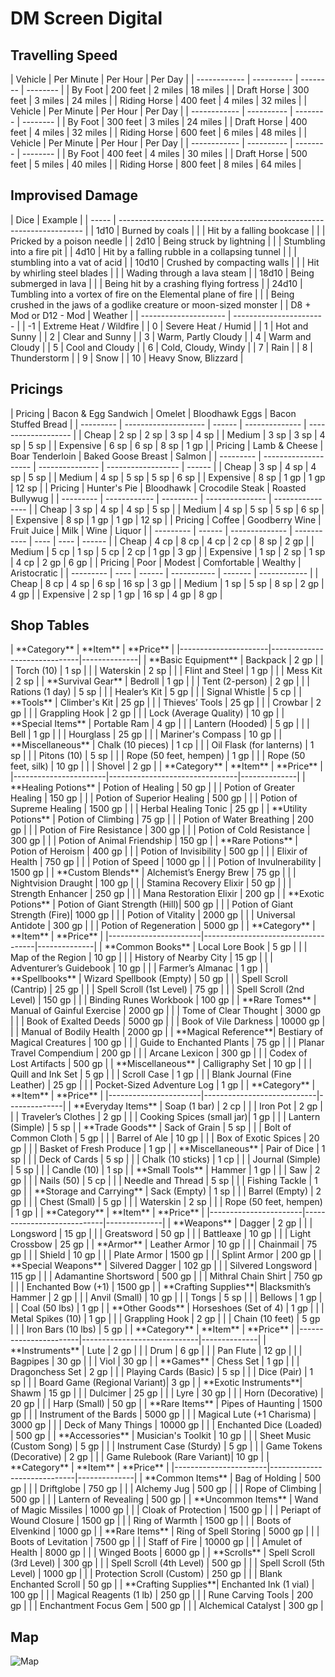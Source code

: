 # DM Screen Digital
## Travelling Speed
<Tabs>
  <TabItem label="Slow" value="first">
    | Vehicle      | Per Minute | Per Hour | Per Day  |
    | ------------ | ---------- | -------- | -------- |
    | By Foot      | 200 feet   | 2 miles  | 18 miles |
    | Draft Horse  | 300 feet   | 3 miles  | 24 miles |
    | Riding Horse | 400 feet   | 4 miles  | 32 miles |
  </TabItem>
  <TabItem label="Normal" value="second">
    | Vehicle      | Per Minute | Per Hour | Per Day  |
    | ------------ | ---------- | -------- | -------- |
    | By Foot      | 300 feet   | 3 miles  | 24 miles |
    | Draft Horse  | 400 feet   | 4 miles  | 32 miles |
    | Riding Horse | 600 feet   | 6 miles  | 48 miles |
  </TabItem>
  <TabItem label="Fast" value="third">
    | Vehicle      | Per Minute | Per Hour | Per Day  |
    | ------------ | ---------- | -------- | -------- |
    | By Foot      | 400 feet   | 4 miles  | 30 miles |
    | Draft Horse  | 500 feet   | 5 miles  | 40 miles |
    | Riding Horse | 800 feet   | 8 miles  | 64 miles |
  </TabItem>
</Tabs>

## Improvised Damage
<Tabs>
  <TabItem label="Imrpovised Damage" value="first">
    | Dice  | Example                                                               |
    | ----- | --------------------------------------------------------------------- |
    | 1d10  | Burned by coals                                                       |
    |       | Hit by a falling bookcase                                             |
    |       | Pricked by a poison needle                                            |
    | 2d10  | Being struck by lightning                                             |
    |       | Stumbling into a fire pit                                             |
    | 4d10  | Hit by a falling rubble in a collapsing tunnel                        |
    |       | stumbling into a vat of acid                                          |
    | 10d10 | Crushed by compacting walls                                           |
    |       | Hit by whirling steel blades                                          |
    |       | Wading through a lava steam                                           |
    | 18d10 | Being submerged in lava                                               |
    |       | Being hit by a crashing flying fortress                               |
    | 24d10 | Tumbling into a vortex of fire on the Elemental plane of fire         |
    |       | Being crushed in the jaws of a godlike creature or moon-sized monster |
  </TabItem>
  <TabItem label="Weather" value="second">
    | D8 + Mod or D12 - Mod | Weather                 |
    | --------------------- | ----------------------- |
    | -1                    | Extreme Heat / Wildfire |
    | 0                     | Severe Heat / Humid     |
    | 1                     | Hot and Sunny           |
    | 2                     | Clear and Sunny         |
    | 3                     | Warm, Partly Cloudy     |
    | 4                     | Warm and Cloudy         |
    | 5                     | Cool and Cloudy         |
    | 6                     | Cold, Cloudy, Windy     |
    | 7                     | Rain                    |
    | 8                     | Thunderstorm            |
    | 9                     | Snow                    |
    | 10                    | Heavy Snow, Blizzard    |
  </TabItem>
</Tabs>

## Pricings
<Tabs>
  <TabItem label="Breakfast" value="first">
    | Pricing   | Bacon & Egg Sandwich | Omelet | Bloodhawk Eggs | Bacon Stuffed Bread |
    | --------- | -------------------- | ------ | -------------- | ------------------- |
    | Cheap     | 2 sp                 | 2 sp   | 3 sp           | 4 sp                |
    | Medium    | 3 sp                 | 3 sp   | 4 sp           | 5 sp                |
    | Expensive | 6 sp                 | 6 sp   | 8 sp           | 1 gp                | 
  </TabItem>
  <TabItem label="Lunch" value="second">
    | Pricing   | Lamb & Cheese        | Boar Tenderloin | Baked Goose Breast | Salmon |
    | --------- | -------------------- | --------------- | ------------------ | ------ |
    | Cheap     | 3 sp                 | 4 sp            | 4 sp               | 5 sp   |
    | Medium    | 4 sp                 | 5 sp            | 5 sp               | 6 sp   |
    | Expensive | 8 sp                 | 1 gp            | 1 gp               | 12 sp  |  
  </TabItem>
  <TabItem label="Dinner" value="third">
    | Pricing   | Hunter's Pie | Bloodhawk | Crocodile Steak | Roasted Bullywug |
    | --------- | ------------ | --------- | --------------- | ---------------- |
    | Cheap     | 3 sp         | 4 sp      | 4 sp            | 5 sp             |
    | Medium    | 4 sp         | 5 sp      | 5 sp            | 6 sp             |
    | Expensive | 8 sp         | 1 gp      | 1 gp            | 12 sp            |
  </TabItem>
  <TabItem label="Drinks" value="fourth">
    | Pricing   | Coffee | Goodberry Wine | Fruit Juice | Milk | Wine | Liquor |
    | --------- | ------ | -------------- | ----------- | ---- | ---- | ------ |
    | Cheap     | 4 cp   | 8 cp           | 4 cp        | 2 cp | 8 sp | 2 gp   |
    | Medium    | 5 cp   | 1 sp           | 5 cp        | 2 cp | 1 gp | 3 gp   |
    | Expensive | 1 sp   | 2 sp           | 1 sp        | 4 cp | 2 gp | 6 gp   |
  </TabItem>
  <TabItem label="Inn Stay (per day)" value="fifth">
    | Pricing   | Poor | Modest | Comfortable | Wealthy | Aristocratic |
    | --------- | ---- | ------ | ----------- | ------- | ------------ |
    | Cheap     | 8 cp | 4 sp   | 6 sp        | 16 sp   | 3 gp         |
    | Medium    | 1 sp | 5 sp   | 8 sp        | 2 gp    | 4 gp         |
    | Expensive | 2 sp | 1 gp   | 16 sp       | 4 gp    | 8 gp         |
  </TabItem>
</Tabs>

## Shop Tables
<Tabs>
  <TabItem label="Adventuring" value="first">
    | **Category**         | **Item**                     | **Price**    |
    |----------------------|------------------------------|--------------|
    | **Basic Equipment**  | Backpack                     | 2 gp         |
    |                      | Torch (10)                   | 1 sp         |
    |                      | Waterskin                    | 2 sp         |
    |                      | Flint and Steel              | 1 gp         |
    |                      | Mess Kit                     | 2 sp         |
    | **Survival Gear**    | Bedroll                      | 1 gp         |
    |                      | Tent (2-person)              | 2 gp         |
    |                      | Rations (1 day)              | 5 sp         |
    |                      | Healer’s Kit                 | 5 gp         |
    |                      | Signal Whistle               | 5 cp         |
    | **Tools**            | Climber's Kit                | 25 gp        |
    |                      | Thieves’ Tools               | 25 gp        |
    |                      | Crowbar                      | 2 gp         |
    |                      | Grappling Hook               | 2 gp         |
    |                      | Lock (Average Quality)       | 10 gp        |
    | **Special Items**    | Portable Ram                 | 4 gp         |
    |                      | Lantern (Hooded)             | 5 gp         |
    |                      | Bell                         | 1 gp         |
    |                      | Hourglass                    | 25 gp        |
    |                      | Mariner's Compass            | 10 gp        |
    | **Miscellaneous**    | Chalk (10 pieces)            | 1 cp         |
    |                      | Oil Flask (for lanterns)     | 1 sp         |
    |                      | Pitons (10)                  | 5 sp         |
    |                      | Rope (50 feet, hempen)       | 1 gp         |
    |                      | Rope (50 feet, silk)         | 10 gp        |
    |                      | Shovel                       | 2 gp         |
  </TabItem>
  <TabItem label="Potions" value="second">
    | **Category**         | **Item**                       | **Price**    |
    |-----------------------|--------------------------------|--------------|
    | **Healing Potions**  | Potion of Healing             | 50 gp        |
    |                      | Potion of Greater Healing     | 150 gp       |
    |                      | Potion of Superior Healing    | 500 gp       |
    |                      | Potion of Supreme Healing     | 1500 gp      |
    |                      | Herbal Healing Tonic          | 25 gp        |
    | **Utility Potions**  | Potion of Climbing            | 75 gp        |
    |                      | Potion of Water Breathing     | 200 gp       |
    |                      | Potion of Fire Resistance     | 300 gp       |
    |                      | Potion of Cold Resistance     | 300 gp       |
    |                      | Potion of Animal Friendship   | 150 gp       |
    | **Rare Potions**     | Potion of Heroism             | 400 gp       |
    |                      | Potion of Invisibility        | 500 gp       |
    |                      | Elixir of Health              | 750 gp       |
    |                      | Potion of Speed               | 1000 gp      |
    |                      | Potion of Invulnerability     | 1500 gp      |
    | **Custom Blends**    | Alchemist’s Energy Brew       | 75 gp        |
    |                      | Nightvision Draught           | 100 gp       |
    |                      | Stamina Recovery Elixir       | 50 gp        |
    |                      | Strength Enhancer             | 250 gp       |
    |                      | Mana Restoration Elixir       | 200 gp       |
    | **Exotic Potions**   | Potion of Giant Strength (Hill)| 500 gp       |
    |                      | Potion of Giant Strength (Fire)| 1000 gp      |
    |                      | Potion of Vitality            | 2000 gp      |
    |                      | Universal Antidote            | 300 gp       |
    |                      | Potion of Regeneration        | 5000 gp      |
  </TabItem>
  <TabItem label="Book store" value="third">
    | **Category**         | **Item**                           | **Price**    |
    |-----------------------|------------------------------------|--------------|
    | **Common Books**     | Local Lore Book                   | 5 gp         |
    |                      | Map of the Region                 | 10 gp        |
    |                      | History of Nearby City            | 15 gp        |
    |                      | Adventurer’s Guidebook            | 10 gp        |
    |                      | Farmer’s Almanac                  | 1 gp         |
    | **Spellbooks**       | Wizard Spellbook (Empty)          | 50 gp        |
    |                      | Spell Scroll (Cantrip)            | 25 gp        |
    |                      | Spell Scroll (1st Level)          | 75 gp        |
    |                      | Spell Scroll (2nd Level)          | 150 gp       |
    |                      | Binding Runes Workbook            | 100 gp       |
    | **Rare Tomes**       | Manual of Gainful Exercise        | 2000 gp      |
    |                      | Tome of Clear Thought             | 3000 gp      |
    |                      | Book of Exalted Deeds             | 5000 gp      |
    |                      | Book of Vile Darkness             | 10000 gp     |
    |                      | Manual of Bodily Health           | 2000 gp      |
    | **Magical Reference**| Bestiary of Magical Creatures     | 100 gp       |
    |                      | Guide to Enchanted Plants         | 75 gp        |
    |                      | Planar Travel Compendium          | 200 gp       |
    |                      | Arcane Lexicon                    | 300 gp       |
    |                      | Codex of Lost Artifacts           | 500 gp       |
    | **Miscellaneous**    | Calligraphy Set                   | 10 gp        |
    |                      | Quill and Ink Set                 | 5 gp         |
    |                      | Scroll Case                       | 1 gp         |
    |                      | Blank Journal (Fine Leather)      | 25 gp        |
    |                      | Pocket-Sized Adventure Log        | 1 gp         | 
  </TabItem>
  <TabItem label="General Goods" value="fourth">
    | **Category**         | **Item**                   | **Price**    |
    |-----------------------|----------------------------|--------------|
    | **Everyday Items**   | Soap (1 bar)              | 2 cp         |
    |                      | Iron Pot                  | 2 gp         |
    |                      | Traveler’s Clothes        | 2 gp         |
    |                      | Cooking Spices (small jar)| 1 gp         |
    |                      | Lantern (Simple)          | 5 sp         |
    | **Trade Goods**      | Sack of Grain             | 5 sp         |
    |                      | Bolt of Common Cloth      | 5 gp         |
    |                      | Barrel of Ale             | 10 gp        |
    |                      | Box of Exotic Spices      | 20 gp        |
    |                      | Basket of Fresh Produce   | 1 gp         |
    | **Miscellaneous**    | Pair of Dice              | 1 sp         |
    |                      | Deck of Cards             | 5 sp         |
    |                      | Chalk (10 sticks)         | 1 cp         |
    |                         | Journal (Simple)          | 5 sp         |
    |                      | Candle (10)               | 1 sp         |
    | **Small Tools**      | Hammer                    | 1 gp         |
    |                      | Saw                       | 2 gp         |
    |                      | Nails (50)                | 5 cp         |
    |                      | Needle and Thread         | 5 sp         |
    |                      | Fishing Tackle            | 1 gp         |
    | **Storage and Carrying** | Sack (Empty)         | 1 sp         |
    |                          | Barrel (Empty)       | 2 gp         |
    |                          | Chest (Small)       | 5 gp         |
    |                          | Waterskin              | 2 sp         |
    |                          | Rope (50 feet, hempen) | 1 gp         |
  </TabItem>
  <TabItem label="Blacksmith" value="fifth">
    | **Category**         | **Item**                   | **Price**    |
    |-----------------------|----------------------------|--------------|
    | **Weapons**          | Dagger                    | 2 gp         |
    |                      | Longsword                 | 15 gp        |
    |                      | Greatsword                | 50 gp        |
    |                      | Battleaxe                 | 10 gp        |
    |                      | Light Crossbow            | 25 gp        |
    | **Armor**            | Leather Armor             | 10 gp        |
    |                      | Chainmail                 | 75 gp        |
    |                      | Shield                    | 10 gp        |
    |                      | Plate Armor               | 1500 gp      |
    |                      | Splint Armor              | 200 gp       |
    | **Special Weapons**  | Silvered Dagger           | 102 gp       |
    |                      | Silvered Longsword        | 115 gp       |
    |                      | Adamantine Shortsword     | 500 gp       |
    |                      | Mithral Chain Shirt       | 750 gp       |
    |                      | Enchanted Bow (+1)        | 1500 gp      |
    | **Crafting Supplies**| Blacksmith’s Hammer       | 2 gp         |
    |                      | Anvil (Small)             | 10 gp        |
    |                      | Tongs                     | 5 sp         |
    |                      | Bellows                   | 1 gp         |
    |                      | Coal (50 lbs)             | 1 gp         |
    | **Other Goods**      | Horseshoes (Set of 4)     | 1 gp         |
    |                      | Metal Spikes (10)         | 1 gp         |
    |                      | Grappling Hook            | 2 gp         |
    |                      | Chain (10 feet)           | 5 gp         |
    |                      | Iron Bars (10 lbs)        | 5 gp         |
  </TabItem>
  <TabItem label="Music and Games" value="sixth">
    | **Category**         | **Item**                    | **Price**    |
    |-----------------------|-----------------------------|--------------|
    | **Instruments**      | Lute                       | 2 gp         |
    |                      | Drum                       | 6 gp         |
    |                      | Pan Flute                  | 12 gp        |
    |                      | Bagpipes                   | 30 gp        |
    |                      | Viol                       | 30 gp        |
    | **Games**            | Chess Set                  | 1 gp         |
    |                      | Dragonchess Set            | 2 gp         |
    |                      | Playing Cards (Basic)      | 5 sp         |
    |                      | Dice (Pair)                | 1 sp         |
    |                      | Board Game (Regional Variant)| 3 gp        |
    | **Exotic Instruments**| Shawm                     | 15 gp        |
    |                      | Dulcimer                   | 25 gp        |
    |                      | Lyre                       | 30 gp        |
    |                      | Horn (Decorative)          | 20 gp        |
    |                      | Harp (Small)               | 50 gp        |
    | **Rare Items**       | Pipes of Haunting          | 1500 gp      |
    |                      | Instrument of the Bards    | 5000 gp      |
    |                      | Magical Lute (+1 Charisma) | 3000 gp      |
    |                      | Deck of Many Things        | 10000 gp     |
    |                      | Enchanted Dice (Loaded)    | 500 gp       |
    | **Accessories**      | Musician's Toolkit         | 10 gp        |
    |                      | Sheet Music (Custom Song)  | 5 gp         |
    |                      | Instrument Case (Sturdy)   | 5 gp         |
    |                      | Game Tokens (Decorative)   | 2 gp         |
    |                      | Game Rulebook (Rare Variant)| 10 gp        |
  </TabItem>
  <TabItem label="Magical Goods" value="seventh">
    | **Category**         | **Item**                    | **Price**    |
    |-----------------------|-----------------------------|--------------|
    | **Common Items**     | Bag of Holding             | 500 gp       |
    |                      | Driftglobe                 | 750 gp       |
    |                      | Alchemy Jug                | 500 gp       |
    |                      | Rope of Climbing           | 500 gp       |
    |                      | Lantern of Revealing       | 500 gp       |
    | **Uncommon Items**   | Wand of Magic Missiles     | 1000 gp      |
    |                      | Cloak of Protection        | 1500 gp      |
    |                      | Periapt of Wound Closure   | 1500 gp      |
    |                      | Ring of Warmth             | 1500 gp      |
    |                      | Boots of Elvenkind         | 1000 gp      |
    | **Rare Items**       | Ring of Spell Storing      | 5000 gp      |
    |                      | Boots of Levitation        | 7500 gp      |
    |                      | Staff of Fire              | 10000 gp     |
    |                      | Amulet of Health           | 8000 gp      |
    |                      | Winged Boots               | 6000 gp      |
    | **Scrolls**          | Spell Scroll (3rd Level)   | 300 gp       |
    |                      | Spell Scroll (4th Level)   | 500 gp       |
    |                      | Spell Scroll (5th Level)   | 1000 gp      |
    |                      | Protection Scroll (Custom) | 250 gp       |
    |                      | Blank Enchanted Scroll     | 50 gp        |
    | **Crafting Supplies**| Enchanted Ink (1 vial)     | 100 gp       |
    |                      | Magical Reagents (1 lb)    | 250 gp       |
    |                      | Rune Carving Tools         | 200 gp       |
    |                      | Enchantment Focus Gem      | 500 gp       |
    |                      | Alchemical Catalyst        | 300 gp       |
  </TabItem>
</Tabs>

## Map
![Map](/assets/atlas/northern_shore_scale.png)